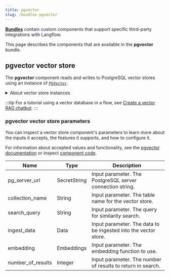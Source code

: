 ```yaml
---
title: pgvector
slug: /bundles-pgvector
---
```



<Icon name="Blocks" aria-hidden="true" /> [**Bundles**](/components-bundle-components) contain custom components that support specific third-party integrations with Langflow.

This page describes the components that are available in the **pgvector** bundle.

## pgvector vector store

The **pgvector** component reads and writes to PostgreSQL vector stores using an instance of [`PGVector`](https://python.langchain.com/docs/integrations/vectorstores/pgvector/).

<details>
<summary>About vector store instances</summary>

<PartialVectorStoreInstance />

</details>

<PartialVectorSearchResults />

:::tip
For a tutorial using a vector database in a flow, see [Create a vector RAG chatbot](/chat-with-rag).
:::

### pgvector vector store parameters

You can inspect a vector store component's parameters to learn more about the inputs it accepts, the features it supports, and how to configure it.

<PartialParams />

<PartialConditionalParams />

For information about accepted values and functionality, see the [pgvector documentation](https://github.com/pgvector/pgvector) or inspect [component code](/concepts-components#component-code).

| Name            | Type         | Description                               |
| --------------- | ------------ | ----------------------------------------- |
| pg_server_url   | SecretString | Input parameter. The PostgreSQL server connection string.       |
| collection_name | String       | Input parameter. The table name for the vector store.           |
| search_query    | String       | Input parameter. The query for similarity search.               |
| ingest_data     | Data         | Input parameter. The data to be ingested into the vector store. |
| embedding       | Embeddings   | Input parameter. The embedding function to use.                 |
| number_of_results | Integer    | Input parameter. The number of results to return in search.     |